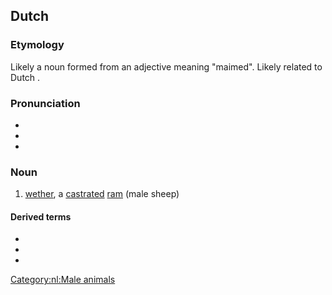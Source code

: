 ==Dutch==

===Etymology===
Likely a noun formed from an adjective meaning "maimed". Likely related to Dutch {{m|nl|ham||bacon}}.

===Pronunciation===
* {{IPA|lang=nl|/ˈɦaː.məl/}}
* {{audio|nl-hamel.ogg|hamel|lang=nl}}
* {{hyphenation|lang=nl|ha|mel}}

===Noun===
{{nl-noun|m|-s|hameltje}}

# [[wether]], a [[castrate]]d [[ram]] (male sheep)

====Derived terms====
* {{l|nl|belhamel}}
* {{l|nl|hamelbout}}
* {{l|nl|hamelvlees}}

[[Category:nl:Male animals]]